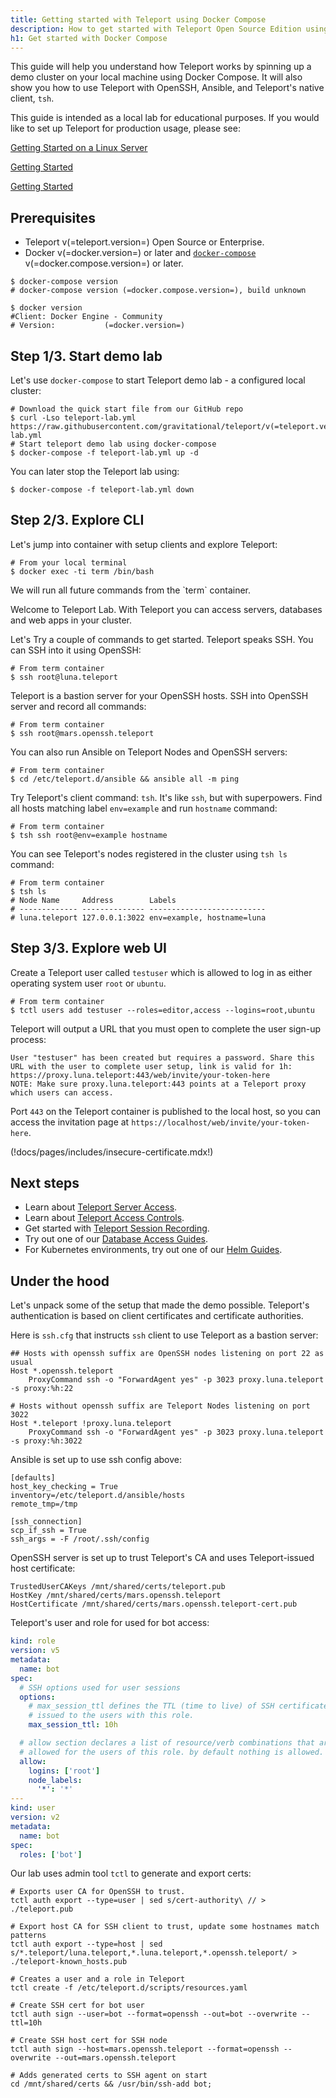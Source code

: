 ```yaml
---
title: Getting started with Teleport using Docker Compose
description: How to get started with Teleport Open Source Edition using Docker Compose locally.
h1: Get started with Docker Compose
---
```


This guide will help you understand how Teleport works by spinning up a demo
cluster on your local machine using Docker Compose. It will also show you how to
use Teleport with OpenSSH, Ansible, and Teleport's native client, `tsh`.

<Admonition title="Production deployments" type="tip">

This guide is intended as a local lab for educational purposes. If you would
like to set up Teleport for production usage, please see:

<ScopedBlock scope="oss">

[Getting Started on a Linux Server](./linux-server.mdx)

</ScopedBlock>
<ScopedBlock scope="cloud">

[Getting Started](../cloud/getting-started.mdx)

</ScopedBlock>
<ScopedBlock scope="enterprise">

[Getting Started](../enterprise/getting-started.mdx)

</ScopedBlock>

</Admonition>

## Prerequisites

- Teleport v(=teleport.version=) Open Source or Enterprise.
- Docker v(=docker.version=) or later and [`docker-compose`](https://docs.docker.com/compose/install/) v(=docker.compose.version=) or later.

```code
$ docker-compose version
# docker-compose version (=docker.compose.version=), build unknown

$ docker version
#Client: Docker Engine - Community
# Version:           (=docker.version=)
```

## Step 1/3. Start demo lab

Let's use `docker-compose` to start Teleport demo lab - a configured local cluster:

```code
# Download the quick start file from our GitHub repo
$ curl -Lso teleport-lab.yml https://raw.githubusercontent.com/gravitational/teleport/v(=teleport.version=)/docker/teleport-lab.yml
# Start teleport demo lab using docker-compose
$ docker-compose -f teleport-lab.yml up -d
```

<Admonition type="note" title="Note">
You can later stop the Teleport lab using:

```code
$ docker-compose -f teleport-lab.yml down
```
</Admonition>

## Step 2/3. Explore CLI

Let's jump into container with setup clients and explore Teleport:

```code
# From your local terminal
$ docker exec -ti term /bin/bash
```

<Admonition type="note" title="Note">
We will run all future commands from the `term` container.
</Admonition>

Welcome to Teleport Lab. With Teleport you can access servers, databases and web apps in your cluster.

Let's Try a couple of commands to get started.
Teleport speaks SSH. You can SSH into it using OpenSSH:

```code
# From term container
$ ssh root@luna.teleport
```

Teleport is a bastion server for your OpenSSH hosts. SSH into OpenSSH server and record all commands:

```code
# From term container
$ ssh root@mars.openssh.teleport
```

You can also run Ansible on Teleport Nodes and OpenSSH servers:

```code
# From term container
$ cd /etc/teleport.d/ansible && ansible all -m ping
```

Try Teleport's client command: `tsh`. It's like `ssh`, but with superpowers.
Find all hosts matching label `env=example` and run `hostname` command:

```code
# From term container
$ tsh ssh root@env=example hostname
```

You can see Teleport's nodes registered in the cluster using `tsh ls` command:

```code
# From term container
$ tsh ls
# Node Name     Address        Labels
# ------------- -------------- --------------------------
# luna.teleport 127.0.0.1:3022 env=example, hostname=luna
```

## Step 3/3. Explore web UI

Create a Teleport user called `testuser` which is allowed to log in as either operating system user `root` or `ubuntu`.

```code
# From term container
$ tctl users add testuser --roles=editor,access --logins=root,ubuntu
```

Teleport will output a URL that you must open to complete the user sign-up process:

```code
User "testuser" has been created but requires a password. Share this URL with the user to complete user setup, link is valid for 1h:
https://proxy.luna.teleport:443/web/invite/your-token-here
NOTE: Make sure proxy.luna.teleport:443 points at a Teleport proxy which users can access.
```

Port `443` on the Teleport container is published to the local host, so you can access the invitation page at `https://localhost/web/invite/your-token-here`.

(!docs/pages/includes/insecure-certificate.mdx!)

## Next steps

- Learn about [Teleport Server Access](../server-access/introduction.mdx).
- Learn about [Teleport Access Controls](../access-controls/getting-started.mdx).
- Get started with [Teleport Session Recording](../server-access/guides/bpf-session-recording.mdx).
- Try out one of our [Database Access Guides](../database-access/guides.mdx).
- For Kubernetes environments, try out one of our [Helm Guides](../setup/helm-deployments.mdx).

## Under the hood

Let's unpack some of the setup that made the demo possible.
Teleport's authentication is based on client certificates and certificate authorities.

Here is `ssh.cfg` that instructs `ssh` client to use Teleport
as a bastion server:

```
## Hosts with openssh suffix are OpenSSH nodes listening on port 22 as usual
Host *.openssh.teleport
    ProxyCommand ssh -o "ForwardAgent yes" -p 3023 proxy.luna.teleport -s proxy:%h:22

# Hosts without openssh suffix are Teleport Nodes listening on port 3022
Host *.teleport !proxy.luna.teleport
    ProxyCommand ssh -o "ForwardAgent yes" -p 3023 proxy.luna.teleport -s proxy:%h:3022
```

Ansible is set up to use ssh config above:

```
[defaults]
host_key_checking = True
inventory=/etc/teleport.d/ansible/hosts
remote_tmp=/tmp

[ssh_connection]
scp_if_ssh = True
ssh_args = -F /root/.ssh/config
```

OpenSSH server is set up to trust Teleport's CA and uses Teleport-issued
host certificate:

```
TrustedUserCAKeys /mnt/shared/certs/teleport.pub
HostKey /mnt/shared/certs/mars.openssh.teleport
HostCertificate /mnt/shared/certs/mars.openssh.teleport-cert.pub
```

Teleport's user and role for used for bot access:

```yaml
kind: role
version: v5
metadata:
  name: bot
spec:
  # SSH options used for user sessions
  options:
    # max_session_ttl defines the TTL (time to live) of SSH certificates
    # issued to the users with this role.
    max_session_ttl: 10h

  # allow section declares a list of resource/verb combinations that are
  # allowed for the users of this role. by default nothing is allowed.
  allow:
    logins: ['root']
    node_labels:
      '*': '*'
---
kind: user
version: v2
metadata:
  name: bot
spec:
  roles: ['bot']
```

Our lab uses admin tool `tctl` to generate and export certs:

```code
# Exports user CA for OpenSSH to trust.
tctl auth export --type=user | sed s/cert-authority\ // > ./teleport.pub

# Export host CA for SSH client to trust, update some hostnames match patterns
tctl auth export --type=host | sed s/*.teleport/luna.teleport,*.luna.teleport,*.openssh.teleport/ > ./teleport-known_hosts.pub

# Creates a user and a role in Teleport
tctl create -f /etc/teleport.d/scripts/resources.yaml

# Create SSH cert for bot user
tctl auth sign --user=bot --format=openssh --out=bot --overwrite --ttl=10h

# Create SSH host cert for SSH node
tctl auth sign --host=mars.openssh.teleport --format=openssh --overwrite --out=mars.openssh.teleport

# Adds generated certs to SSH agent on start
cd /mnt/shared/certs && /usr/bin/ssh-add bot;
```
